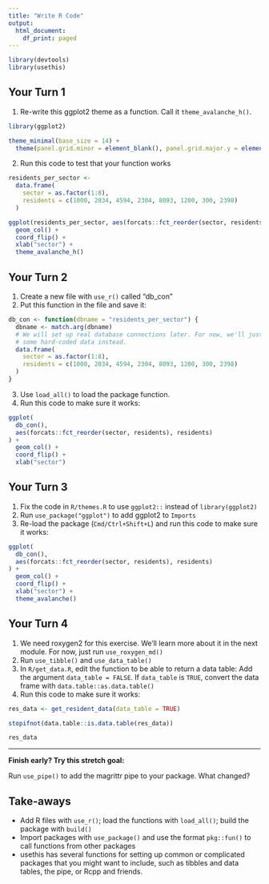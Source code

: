 ```yaml
---
title: "Write R Code"
output:
  html_document:
    df_print: paged
---
```


```r
library(devtools)
library(usethis)
```

## Your Turn 1

1. Re-write this ggplot2 theme as a function. Call it `theme_avalanche_h()`.

```r
library(ggplot2)

theme_minimal(base_size = 14) + 
  theme(panel.grid.minor = element_blank(), panel.grid.major.y = element_blank())
```

2. Run this code to test that your function works

```r
residents_per_sector <- 
  data.frame(
    sector = as.factor(1:8),
    residents = c(1000, 2034, 4594, 2304, 8093, 1200, 300, 2398)
  )

ggplot(residents_per_sector, aes(forcats::fct_reorder(sector, residents), residents)) +
  geom_col() + 
  coord_flip() + 
  xlab("sector") + 
  theme_avalanche_h()
```

## Your Turn 2

1. Create a new file with `use_r()` called "db_con"
2. Put this function in the file and save it:

```r
db_con <- function(dbname = "residents_per_sector") {
  dbname <- match.arg(dbname)
  # We will set up real database connections later. For now, we'll just return
  # some hard-coded data instead.
  data.frame(
    sector = as.factor(1:8),
    residents = c(1000, 2034, 4594, 2304, 8093, 1200, 300, 2398)
  )
}
```

3. Use `load_all()` to load the package function.
4. Run this code to make sure it works:


```r
ggplot(
  db_con(), 
  aes(forcats::fct_reorder(sector, residents), residents)
) +
  geom_col() + 
  coord_flip() + 
  xlab("sector") 
```


## Your Turn 3

1. Fix the code in `R/themes.R` to use `ggplot2::` instead of `library(ggplot2)`
2. Run `use_package("ggplot")` to add ggplot2 to `Imports`
3. Re-load the package (`Cmd/Ctrl+Shift+L`) and run this code to make sure it works:

```r
ggplot(
  db_con(), 
  aes(forcats::fct_reorder(sector, residents), residents)
) +
  geom_col() + 
  coord_flip() + 
  xlab("sector") +
  theme_avalanche()
```


## Your Turn 4

1. We need roxygen2 for this exercise. We'll learn more about it in the next module. For now, just run `use_roxygen_md()`
2. Run `use_tibble()` and `use_data_table()`
3. In `R/get_data.R`, edit the function to be able to return a data table: Add the argument `data_table = FALSE`. If `data_table` is `TRUE`, convert the data frame with `data.table::as.data.table()`
4. Run this code to make sure it works:

```r
res_data <- get_resident_data(data_table = TRUE)

stopifnot(data.table::is.data.table(res_data))

res_data
```

---

**Finish early? Try this stretch goal:**

Run `use_pipe()` to add the magrittr pipe to your package. What changed?

## Take-aways

* Add R files with `use_r()`; load the functions with `load_all()`; build the package with `build()`
* Import packages with `use_package()` and use the format `pkg::fun()` to call functions from other packages
* usethis has several functions for setting up common or complicated packages that you might want to include, such as tibbles and data tables, the pipe, or Rcpp and friends.

